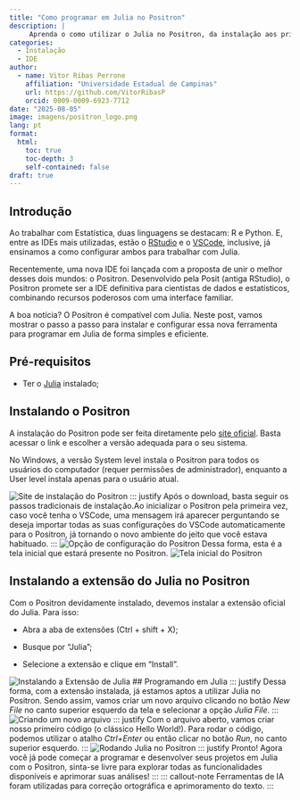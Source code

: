 ```yaml
---
title: "Como programar em Julia no Positron"
description: |
     Aprenda o como utilizar o Julia no Positron, da instalação aos primeiros passos.
categories:
  - Instalação
  - IDE
author:
  - name: Vitor Ribas Perrone
    affiliation: "Universidade Estadual de Campinas"
    url: https://github.com/VitorRibasP
    orcid: 0009-0009-6923-7712
date: "2025-08-05"
image: imagens/positron_logo.png
lang: pt
format:
  html:
    toc: true
    toc-depth: 3
    self-contained: false
draft: true
---
```


## Introdução
::: justify
Ao trabalhar com Estatística, duas linguagens se destacam: R e Python. E, entre as IDEs mais utilizadas, estão o [RStudio](https://ime.unicamp.br/julialang/Blog/julia_rstudio.html) e o [VSCode](https://ime.unicamp.br/julialang/Blog/vscode.html), inclusive, já ensinamos a como configurar ambos para trabalhar com Julia.

Recentemente, uma nova IDE foi lançada com a proposta de unir o melhor desses dois mundos: o Positron. Desenvolvido pela Posit (antiga RStudio), o Positron promete ser a IDE definitiva para cientistas de dados e estatísticos, combinando recursos poderosos com uma interface familiar.

A boa notícia? O Positron é compatível com Julia. Neste post, vamos mostrar o passo a passo para instalar e configurar essa nova ferramenta para programar em Julia de forma simples e eficiente.
:::
## Pré-requisitos

-   Ter o [Julia](https://www.ime.unicamp.br/~juliacps/Blog/instalar_julia.html) instalado;

## Instalando o Positron
::: justify
A instalação do Positron pode ser feita diretamente pelo [site oficial](https://positron.posit.co/download.html). Basta acessar o link e escolher a versão adequada para o seu sistema.
:::
::: callout-note
No Windows, a versão System level instala o Positron para todos os usuários do computador (requer permissões de administrador), enquanto a User level instala apenas para o usuário atual.
:::

![Site de instalação do Positron](imagens/positron3.png)
::: justify
Após o download, basta seguir os passos tradicionais de instalação.Ao inicializar o Positron pela primeira vez, caso você tenha o VSCode, uma mensagem irá aparecer perguntando se deseja importar todas as suas configurações do VSCode automaticamente para o Positron, já tornando o novo ambiente do jeito que você estava habituado. 
:::
![Opção de configuração do Positron](imagens/positron1.png)
Dessa forma, esta é a tela inicial que estará presente no Positron.
![Tela inicial do Positron](imagens/positron5.png)

## Instalando a extensão do Julia no Positron
::: justify
Com o Positron devidamente instalado, devemos instalar a extensão oficial do Julia. Para isso:
:::
-   Abra a aba de extensões (Ctrl + shift + X);

-   Busque por "Julia";

-   Selecione a extensão e clique em "Install".

![Instalando a Extensão de Julia](imagens/positron2.png)
## Programando em Julia
::: justify
Dessa forma, com a extensão instalada, já estamos aptos a utilizar Julia no Positron. Sendo assim, vamos criar um novo arquivo clicando no botão *New File* no canto superior esquerdo da tela e selecionar a opção *Julia File*.
:::
![Criando um novo arquivo](imagens/positron6.png)
::: justify
Com o arquivo aberto, vamos criar nosso primeiro código (o clássico Hello World!). Para rodar o código, podemos utilizar o atalho *Ctrl+Enter* ou então clicar no botão *Run*, no canto superior esquerdo. 
:::
![Rodando Julia no Positron](imagens/positron4.png)
::: justify
Pronto! Agora você já pode começar a programar e desenvolver seus projetos em Julia com o Positron, sinta-se livre para explorar todas as funcionalidades disponíveis e aprimorar suas análises! 
:::
::: callout-note
Ferramentas de IA foram utilizadas para correção ortográfica e aprimoramento do texto.
:::
